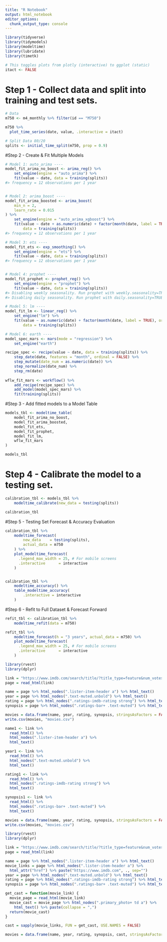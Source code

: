 ```yaml
---
title: "R Notebook"
output: html_notebook
editor_options: 
  chunk_output_type: console
---
```


```r
library(tidyverse)
library(tidymodels)
library(modeltime)
library(lubridate)
library(timetk)

# This toggles plots from plotly (interactive) to ggplot (static)
itact <- FALSE

```

# Step 1 - Collect data and split into training and test sets.

```r
# Data
m750 <- m4_monthly %>% filter(id == "M750")
```

```r
m750 %>%
  plot_time_series(date, value, .interactive = itact)
```

```r
# Split Data 80/20
splits <- initial_time_split(m750, prop = 0.9)
```
#Step 2 - Create & Fit Multiple Models
```r
# Model 1: auto_arima ----
model_fit_arima_no_boost <- arima_reg() %>%
    set_engine(engine = "auto_arima") %>%
    fit(value ~ date, data = training(splits))
#> frequency = 12 observations per 1 year


# Model 2: arima_boost ----
model_fit_arima_boosted <- arima_boost(
    min_n = 2,
    learn_rate = 0.015
) %>%
    set_engine(engine = "auto_arima_xgboost") %>%
    fit(value ~ date + as.numeric(date) + factor(month(date, label = TRUE), ordered = F),
        data = training(splits))
#> frequency = 12 observations per 1 year

# Model 3: ets ----
model_fit_ets <- exp_smoothing() %>%
    set_engine(engine = "ets") %>%
    fit(value ~ date, data = training(splits))
#> frequency = 12 observations per 1 year


# Model 4: prophet ----
model_fit_prophet <- prophet_reg() %>%
    set_engine(engine = "prophet") %>%
    fit(value ~ date, data = training(splits))
#> Disabling weekly seasonality. Run prophet with weekly.seasonality=TRUE to override this.
#> Disabling daily seasonality. Run prophet with daily.seasonality=TRUE to override this.

# Model 5: lm ----
model_fit_lm <- linear_reg() %>%
    set_engine("lm") %>%
    fit(value ~ as.numeric(date) + factor(month(date, label = TRUE), ordered = FALSE),
        data = training(splits))

# Model 6: earth ----
model_spec_mars <- mars(mode = "regression") %>%
    set_engine("earth") 

recipe_spec <- recipe(value ~ date, data = training(splits)) %>%
    step_date(date, features = "month", ordinal = FALSE) %>%
    step_mutate(date_num = as.numeric(date)) %>%
    step_normalize(date_num) %>%
    step_rm(date)
  
wflw_fit_mars <- workflow() %>%
    add_recipe(recipe_spec) %>%
    add_model(model_spec_mars) %>%
    fit(training(splits))


```
#Step 3 - Add fitted models to a Model Table
```r
models_tbl <- modeltime_table(
    model_fit_arima_no_boost,
    model_fit_arima_boosted,
    model_fit_ets,
    model_fit_prophet,
    model_fit_lm,
    wflw_fit_mars
)

models_tbl
```
# Step 4 - Calibrate the model to a testing set.
```r
calibration_tbl <- models_tbl %>%
    modeltime_calibrate(new_data = testing(splits))

calibration_tbl
```
#Step 5 - Testing Set Forecast & Accuracy Evaluation
```r

calibration_tbl %>%
    modeltime_forecast(
        new_data    = testing(splits),
        actual_data = m750
    ) %>%
    plot_modeltime_forecast(
      .legend_max_width = 25, # For mobile screens
      .interactive      = interactive
    )


calibration_tbl %>%
    modeltime_accuracy() %>%
    table_modeltime_accuracy(
        .interactive = interactive
    )

```
#Step 6 - Refit to Full Dataset & Forecast Forward
```r
refit_tbl <- calibration_tbl %>%
    modeltime_refit(data = m750)

refit_tbl %>%
    modeltime_forecast(h = "3 years", actual_data = m750) %>%
    plot_modeltime_forecast(
      .legend_max_width = 25, # For mobile screens
      .interactive      = interactive
    )
```


```r


library(rvest)
library(dplyr)

link = "https://www.imdb.com/search/title/?title_type=feature&num_votes=25000,&genres=adventure&sort=user_rating,desc"
page = read_html(link)

name = page %>% html_nodes(".lister-item-header a") %>% html_text()
year = page %>% html_nodes(".text-muted.unbold") %>% html_text()
rating = page %>% html_nodes(".ratings-imdb-rating strong") %>% html_text()
synopsis = page %>% html_nodes(".ratings-bar+ .text-muted") %>% html_text()

movies = data.frame(name, year, rating, synopsis, stringsAsFactors = FALSE)
write.csv(movies, "movies.csv")
```



```r

name1 <- link %>% 
  read_html() %>% 
  html_nodes(".lister-item-header a") %>% 
  html_text()

year1 <- link %>% 
  read_html() %>% 
  html_nodes(".text-muted.unbold") %>% 
  html_text()

rating1 <- link %>% 
  read_html() %>% 
  html_nodes(".ratings-imdb-rating strong") %>% 
  html_text()

synopsis1 <- link %>% 
  read_html() %>% 
  html_nodes(".ratings-bar+ .text-muted") %>% 
  html_text()

movies = data.frame(name, year, rating, synopsis, stringsAsFactors = FALSE)
write.csv(movies, "movies.csv")


```

```r
library(rvest)
library(dplyr)

link = "https://www.imdb.com/search/title/?title_type=feature&num_votes=25000,&genres=adventure&sort=user_rating,desc"
page = read_html(link)

name = page %>% html_nodes(".lister-item-header a") %>% html_text()
movie_links = page %>% html_nodes(".lister-item-header a") %>%
  html_attr("href") %>% paste("https://www.imdb.com", ., sep="")
year = page %>% html_nodes(".text-muted.unbold") %>% html_text()
rating = page %>% html_nodes(".ratings-imdb-rating strong") %>% html_text()
synopsis = page %>% html_nodes(".ratings-bar+ .text-muted") %>% html_text()

get_cast = function(movie_link) {
  movie_page = read_html(movie_link)
  movie_cast = movie_page %>% html_nodes(".primary_photo+ td a") %>%
    html_text() %>% paste(collapse = ",")
  return(movie_cast)
}

cast = sapply(movie_links, FUN = get_cast, USE.NAMES = FALSE)

movies = data.frame(name, year, rating, synopsis, cast, stringsAsFactors = FALSE)
```

